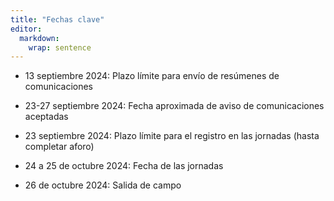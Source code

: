 ```yaml
---
title: "Fechas clave"
editor: 
  markdown: 
    wrap: sentence
---
```


-   13 septiembre 2024: Plazo límite para envío de resúmenes de comunicaciones

-   23-27 septiembre 2024: Fecha aproximada de aviso de comunicaciones aceptadas

-   23 septiembre 2024: Plazo límite para el registro en las jornadas (hasta completar aforo)

-   24 a 25 de octubre 2024: Fecha de las jornadas

-   26 de octubre 2024: Salida de campo
